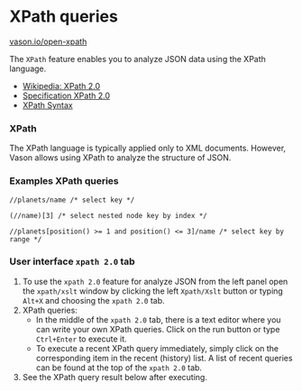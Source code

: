 # XPath queries

[vason.io/open-xpath](https://vason.io/open-xpath)

The `XPath` feature enables you to analyze JSON data using the XPath language.

- [Wikipedia: XPath 2.0](https://en.wikipedia.org/wiki/XPath_2.0)
- [Specification XPath 2.0](https://www.w3.org/TR/xpath20/)
- [XPath Syntax](https://www.w3schools.com/xml/xpath_syntax.asp)

### XPath

The XPath language is typically applied only to XML documents.
However, Vason allows using XPath to analyze the structure of JSON.

### Examples XPath queries

```text
//planets/name /* select key */

(//name)[3] /* select nested node key by index */

//planets[position() >= 1 and position() <= 3]/name /* select key by range */
```

### User interface `xpath 2.0` tab


<ThemedImg name="XPath"></ThemedImg>

1. To use the `xpath 2.0` feature for analyze JSON from the left panel
   open the `xpath/xslt` window by clicking the left `Xpath/Xslt`
   button or typing `Alt+X` and choosing the `xpath 2.0` tab.
2. XPath queries:
   - In the middle of the `xpath 2.0` tab, there is a text editor where you can write your own XPath queries.
     Click on the run button or type `Ctrl+Enter` to execute it.
   - To execute a recent XPath query immediately, simply click on the corresponding item in the recent (history) list.
     A list of recent queries can be found at the top of the `xpath 2.0` tab.
3. See the XPath query result below after executing.
